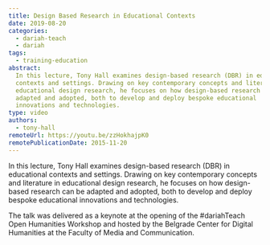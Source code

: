 ```yaml
---
title: Design Based Research in Educational Contexts
date: 2019-08-20
categories:
  - dariah-teach
  - dariah
tags:
  - training-education
abstract:
  In this lecture, Tony Hall examines design-based research (DBR) in educational
  contexts and settings. Drawing on key contemporary concepts and literature in
  educational design research, he focuses on how design-based research can be
  adapted and adopted, both to develop and deploy bespoke educational
  innovations and technologies.
type: video
authors:
  - tony-hall
remoteUrl: https://youtu.be/zzHokhajpK0
remotePublicationDate: 2015-11-20
---
```


In this lecture, Tony Hall examines design-based research (DBR) in educational
contexts and settings. Drawing on key contemporary concepts and literature in
educational design research, he focuses on how design-based research can be
adapted and adopted, both to develop and deploy bespoke educational innovations
and technologies.

The talk was delivered as a keynote at the opening of the #dariahTeach Open
Humanities Workshop and hosted by the Belgrade Center for Digital Humanities at
the Faculty of Media and Communication.

<VideoCard
  title="Design Based Research in Educational Contexts"
  id="zzHokhajpK0"
  image="images/tony-hall.png"
/>
